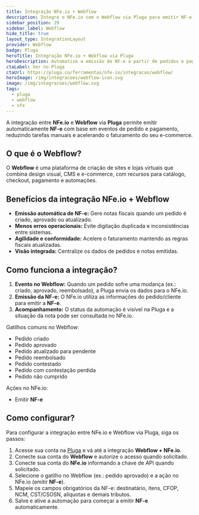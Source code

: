 ```yaml
---
title: Integração NFe.io + Webflow
description: Integre o NFe.io com o Webflow via Pluga para emitir NF-e automaticamente a partir de pedidos e pagamentos aprovados.
sidebar_position: 29
sidebar_label: Webflow
hide_title: true
layout_type: IntegrationLayout
provider: Webflow
badge: Pluga
heroTitle: Integração NFe.io + Webflow via Pluga
heroDescription: Automatize a emissão de NF-e a partir de pedidos e pagamentos no Webflow.
ctaLabel: Ver no Pluga
ctaUrl: https://pluga.co/ferramentas/nfe-io/integracao/webflow/
heroImage: /img/integracoes/webflow-icon.svg
image: /img/integracoes/webflow.svg
tags:
  - pluga
  - webflow
  - nfe
---
```


A integração entre **NFe.io** e **Webflow** via **Pluga** permite emitir automaticamente **NF-e** com base em eventos de
pedido e pagamento, reduzindo tarefas manuais e acelerando o faturamento do seu e-commerce.

## O que é o Webflow?

O **Webflow** é uma plataforma de criação de sites e lojas virtuais que combina design visual, CMS e e-commerce, com
recursos para catálogo, checkout, pagamento e automações.

## Benefícios da integração NFe.io + Webflow

- **Emissão automática de NF-e:** Gere notas fiscais quando um pedido é criado, aprovado ou atualizado.
- **Menos erros operacionais:** Evite digitação duplicada e inconsistências entre sistemas.
- **Agilidade e conformidade:** Acelere o faturamento mantendo as regras fiscais atualizadas.
- **Visão integrada:** Centralize os dados de pedidos e notas emitidas.

## Como funciona a integração?

1. **Evento no Webflow:** Quando um pedido sofre uma mudança (ex.: criado, aprovado, reembolsado), a Pluga envia os dados para o NFe.io.
2. **Emissão da NF-e:** O NFe.io utiliza as informações do pedido/cliente para emitir a **NF-e**.
3. **Acompanhamento:** O status da automação é visível na Pluga e a situação da nota pode ser consultada no NFe.io.

Gatilhos comuns no Webflow:

- Pedido criado
- Pedido aprovado
- Pedido atualizado para pendente
- Pedido reembolsado
- Pedido contestado
- Pedido com contestação perdida
- Pedido não cumprido

Ações no NFe.io:

- Emitir **NF-e**

## Como configurar?

Para configurar a integração entre NFe.io e Webflow via Pluga, siga os passos:

1. Acesse sua conta na [Pluga][1] e vá até a integração **Webflow + NFe.io**.
2. Conecte sua conta do **Webflow** e autorize o acesso quando solicitado.
3. Conecte sua conta do **NFe.io** informando a chave de API quando solicitado.
4. Selecione o gatilho no Webflow (ex.: pedido aprovado) e a ação no NFe.io (emitir **NF-e**).
5. Mapeie os campos obrigatórios da NF-e: destinatário, itens, CFOP, NCM, CST/CSOSN, alíquotas e demais tributos.
6. Salve e ative a automação para começar a emitir **NF-e** automaticamente.

[1]: https://pluga.co/ferramentas/nfe-io/integracao/webflow/

